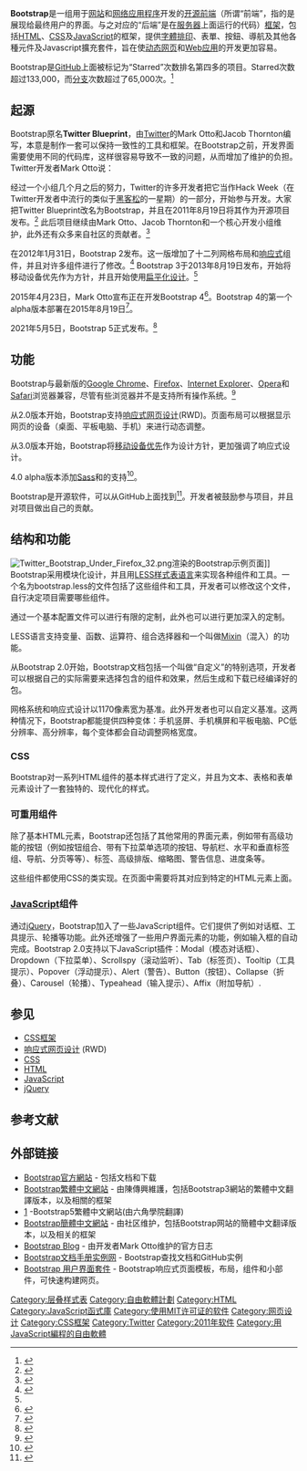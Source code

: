 {{primarysources|time=2018-05-16T07:22:53+00:00}}
{{NoteTA|G1=IT|G2=FL}}
{{Infobox software
| logo                   = Bootstrap logo.svg
| platform               = [[排版引擎|排版引擎]]
| released               = {{Start date and age|2011|08|19}}
| author                 = Mark Otto, Jacob Thornton
| developer              = [https://getbootstrap.com/about/#team Bootstrap Core Team]
| latest release version = {{wikidata|property|edit|reference|P548=Q2804309|P348}}
| latest release date    = {{wikidata|qualifier|P548=Q2804309|P348|P577}}，{{Time ago|{{wikidata|qualifier|raw|P548=Q2804309|P348|P577}}}}| programming language   = [[HTML|HTML]]、[[层叠样式表|CSS]]、[[LESS_(层叠样式表)|LESS]]、[[Sass_(样式表语言)|Sass]] 和 [[JavaScript|JavaScript]]
| genre                  = 基于[[HTML|HTML]]和[[CSS|CSS]]的设计模板
| license                = [[MIT許可證|MIT許可證]]（3.1.0版前為[[Apache许可证|Apache许可证]] 2.0）
}}
'''Bootstrap'''是一组用于[[网站|网站]]和[[网络应用程序|网络应用程序]]开发的[[自由及开放源代码软件|开源]][[前端和后端|前端]]（所谓“前端”，指的是展现给最终用户的界面。与之对应的“后端”是在[[服务器|服务器]]上面运行的代码）[[Web应用框架|框架]]，包括[[HTML|HTML]]、[[层叠样式表|CSS]]及[[JavaScript|JavaScript]]的框架，提供[[字体排印学|字體排印]]、表單、按鈕、導航及其他各種元件及Javascript擴充套件，旨在使[[動態網頁|动态网页]]和[[网络应用程序|Web应用]]的开发更加容易。

Bootstrap是[[GitHub|GitHub]]上面被标记为“Starred”次数排名第四多的项目。Starred次数超过133,000，而[[复刻_(软件工程)|分支]]次数超过了65,000次。<ref name="moststarred">{{Cite web|title = Search · stars:>1|url = https://github.com/search?l=&o=desc&q=stars%3A%3E1&ref=advsearch&s=stars&type=Repositories|website = GitHub|accessdate = 8 Jan 2017|archive-date = 2015-12-12|archive-url = https://web.archive.org/web/20151212194317/https://github.com/search?l=&o=desc&q=stars%3A%3E1&ref=advsearch&s=stars&type=Repositories}}</ref>

== 起源 ==
Bootstrap原名'''Twitter Blueprint'''，由[[Twitter|Twitter]]的Mark Otto和Jacob Thornton编写，本意是制作一套可以保持一致性的工具和框架。在Bootstrap之前，开发界面需要使用不同的代码库，这样很容易导致不一致的问题，从而增加了维护的负担。Twitter开发者Mark Otto说：

{{quote|“我和几个开发者一起设计建立一个新的内部使用的工具，然后我们发现有机会可以做更多的事。从那之后，我们发现我们设计的工具比别人设计的更强大。几个月之后，我们做出了Bootstrap的原型，在公司内分享文档、设计和资源。”<ref name="bootstrap a list apart">{{cite web|last1=Otto|first1=Mark|title=Bootstrap in A List Apart No. 342|url=http://www.markdotto.com/2012/01/17/bootstrap-in-a-list-apart-342|website=Mark Otto|date=17 January 2012|accessdate=2015-08-18|archive-date=2020-05-12|archive-url=https://web.archive.org/web/20200512195533/https://markdotto.com/2012/01/17/bootstrap-in-a-list-apart-342/|dead-url=no}}</ref>}}

经过一个小组几个月之后的努力，Twitter的许多开发者把它当作Hack Week（在Twitter开发者中流行的类似于[[黑客松|黑客松]]的一星期）的一部分，开始参与开发。大家把Twitter Blueprint改名为Bootstrap，并且在2011年8月19日将其作为开源项目发布。<ref name="release-announcement">{{cite web|last1=Otto|first1=Mark|title=Bootstrap from Twitter|url=https://blog.twitter.com/2011/bootstrap-twitter|website=Developer Blog|publisher=Twitter|date=19 August 2011|accessdate=2015-08-18|archive-date=2017-02-23|archive-url=https://web.archive.org/web/20170223125113/https://blog.twitter.com/2011/bootstrap-twitter|dead-url=no}}</ref> 此后项目继续由Mark Otto、Jacob Thornton和一个核心开发小组维护，此外还有众多来自社区的贡献者。<ref name="about">{{cite web|title=About|url=http://getbootstrap.com/about/|website=Bootstrap|accessdate=2015-08-18|archive-date=2015-08-19|archive-url=https://web.archive.org/web/20150819190103/http://getbootstrap.com/about/|dead-url=no}}</ref>

在2012年1月31日，Bootstrap 2发布。这一版增加了十二列网格布局和[[响应式网页设计|响应式]]组件，并且对许多组件进行了修改。<ref name="bootstrap3">{{Cite web|title = Search · stars:>1|url = https://github.com/search?l=&o=desc&q=stars%3A%3E1&ref=advsearch&s=stars&type=Repositories|website = GitHub|accessdate = 26 June 2015|archive-date = 2015-12-12|archive-url = https://web.archive.org/web/20151212194317/https://github.com/search?l=&o=desc&q=stars%3A%3E1&ref=advsearch&s=stars&type=Repositories}}</ref> Bootstrap 3于2013年8月19日发布，开始将移动设备优先作为方针，并且开始使用[[扁平化设计|扁平化设计]]。<ref name="bootstrap3"/>

2015年4月23日，Mark Otto宣布正在开发Bootstrap 4<ref name=bs4dev>{{cite web|last1=Otto|first1=Mark|title=Bootstrap 3.3.0 released|url=http://blog.getbootstrap.com/2014/10/29/bootstrap-3-3-0-released/|website=Bootstrap Blog|accessdate=21 August 2015|archive-date=2016-07-24|archive-url=https://web.archive.org/web/20160724153923/http://blog.getbootstrap.com/2014/10/29/bootstrap-3-3-0-released/|dead-url=no}}</ref>。Bootstrap 4的第一个alpha版本部署在2015年8月19日<ref name=bs4alpha>{{cite web|last1=Otto|first1=Mark|title=Bootstrap 4 alpha|url=http://blog.getbootstrap.com/2015/08/19/bootstrap-4-alpha/|website=Bootstrap Blog|accessdate=20 August 2015|archive-date=2015-08-21|archive-url=https://web.archive.org/web/20150821025116/http://blog.getbootstrap.com/2015/08/19/bootstrap-4-alpha/|dead-url=no}}</ref>。

2021年5月5日，Bootstrap 5正式发布。<ref name="bootstrap5">{{cite web|url=https://blog.getbootstrap.com/2021/05/05/bootstrap-5/|last1=Otto|first1=Mark|title=Bootstrap 5|website=Bootstrap Blog|accessdate=5 May 2021|archive-date=2022-05-20|archive-url=https://web.archive.org/web/20220520143538/https://blog.getbootstrap.com/2021/05/05/bootstrap-5/|dead-url=no}}</ref>

== 功能 ==
Bootstrap与最新版的[[Google_Chrome|Google Chrome]]、[[Firefox|Firefox]]、[[Internet_Explorer|Internet Explorer]]、[[Opera|Opera]]和[[Safari|Safari]]浏览器兼容，尽管有些浏览器并不是支持所有操作系统。<ref>{{cite web|title=Supported browsers|url=http://getbootstrap.com/getting-started/#support-browsers|website=Bootstrap|accessdate=2015-08-18|archive-date=2015-08-18|archive-url=https://web.archive.org/web/20150818085327/http://getbootstrap.com/getting-started/#support-browsers|dead-url=no}}</ref>

从2.0版本开始，Bootstrap支持[[响应式网页设计|响应式网页设计]](RWD)。页面布局可以根据显示网页的设备（桌面、平板电脑、手机）来进行动态调整。

从3.0版本开始，Bootstrap将[[响应式网页设计|移动设备优先]]作为设计方针，更加强调了响应式设计。

4.0 alpha版本添加[[Sass|Sass]]和{{le|CSS Flex Box Layout|CSS Flex Box Layout|Flexbox}}的支持<ref>{{cite web|title=Bootstrap 4 alpha|url=http://blog.getbootstrap.com/2015/08/19/bootstrap-4-alpha/|website=Bootstrap|accessdate=2016-05-23|archive-date=2015-08-21|archive-url=https://web.archive.org/web/20150821025116/http://blog.getbootstrap.com/2015/08/19/bootstrap-4-alpha/|dead-url=no}}</ref>。

Bootstrap是开源软件，可以从GitHub上面找到<ref>{{cite web|title=Bootstrap GitHub Repository|url=https://github.com/twbs/bootstrap|website=twbs/bootstrap|accessdate=2016-05-23|archive-date=2016-07-04|archive-url=https://web.archive.org/web/20160704212327/https://github.com/twbs/bootstrap|dead-url=no}}</ref>。开发者被鼓励参与项目，并且对项目做出自己的贡献。

== 结构和功能 ==

{{Unreferenced section}}

[[File:Twitter_Bootstrap_Under_Firefox_32.png|alt=Example of a webpage using Bootstrap framework]]渲染的Bootstrap示例页面]]
Bootstrap采用模块化设计，并且用[[LESS_(层叠样式表)|LESS样式表语言]]来实现各种组件和工具。一个名为bootstrap.less的文件包括了这些组件和工具，开发者可以修改这个文件，自行决定项目需要哪些组件。<span class="cx-segment" data-segmentid="134"></span>

通过一个基本配置文件可以进行有限的定制，此外也可以进行更加深入的定制。

LESS语言支持变量、函数、运算符、组合选择器和一个叫做[[Mixin|Mixin]]（混入）的功能。

从Bootstrap 2.0开始，Bootstrap文档包括一个叫做“自定义”的特别选项，开发者可以根据自己的实际需要来选择包含的组件和效果，然后生成和下载已经编译好的包。

网格系统和响应式设计以1170像素宽为基准。此外开发者也可以自定义基准。这两种情况下，Bootstrap都能提供四种变体：手机竖屏、手机横屏和平板电脑、PC低分辨率、高分辨率，每个变体都会自动调整网格宽度。

=== CSS ===
Bootstrap对一系列HTML组件的基本样式进行了定义，并且为文本、表格和表单元素设计了一套独特的、现代化的样式。

=== 可重用组件 ===
除了基本HTML元素，Bootstrap还包括了其他常用的界面元素，例如带有高级功能的按钮（例如按钮组合、带有下拉菜单选项的按钮、导航栏、水平和垂直标签组、导航、分页等等）、标签、高级排版、缩略图、警告信息、进度条等。

这些组件都使用CSS的类实现。在页面中需要将其对应到特定的HTML元素上面。

=== [[JavaScript|JavaScript]]组件 ===
通过[[jQuery|jQuery]]，Bootstrap加入了一些JavaScript组件。它们提供了例如对话框、工具提示、轮播等功能。此外还增强了一些用户界面元素的功能，例如输入框的自动完成。Bootstrap 2.0支持以下JavaScript插件：Modal（模态对话框）、Dropdown（下拉菜单）、Scrollspy（滚动监听）、Tab（标签页）、Tooltip（工具提示）、Popover（浮动提示）、Alert（警告）、Button（按钮）、Collapse（折叠）、Carousel（轮播）、Typeahead（输入提示）、Affix（附加导航）.

== 参见 ==
{{portal|自由軟體}}
* [[CSS框架|CSS框架]]
* [[响应式网页设计|响应式网页设计]] (RWD)
* [[层叠样式表|CSS]]
* [[HTML|HTML]]
* [[JavaScript|JavaScript]]
* [[jQuery|jQuery]]

== 参考文献 ==
{{reflist|2}}

== 外部链接 ==
* [http://getbootstrap.com/ Bootstrap官方網站]{{Wayback|url=http://getbootstrap.com/ |date=20141226085427 }}{{en}} - 包括文档和下载
* [https://web.archive.org/web/20161019113215/https://kkbruce.tw/bs3/ Bootstrap繁體中文網站]{{zh-tw}} - 由陳傳興維護，包括Bootstrap3網站的繁體中文翻譯版本，以及相關的框架
* [https://bootstrap5.hexschool.com/] {{Wayback|url=https://bootstrap5.hexschool.com/ |date=20210326235347 }}-Bootstrap5繁體中文網站(由六角學院翻譯)
* [http://www.bootcss.com/ Bootstrap簡體中文網站]{{Wayback|url=http://www.bootcss.com/ |date=20150804075040 }}{{zh-cn}} - 由社区维护，包括Bootstrap网站的簡體中文翻译版本，以及相关的框架
* [http://blog.getbootstrap.com/ Bootstrap Blog]{{Wayback|url=http://blog.getbootstrap.com/ |date=20170522214854 }} - 由开发者Mark Otto维护的官方日志
* [http://www.lisa33xiaoq.net/bootstrapbase/bootstrap.html Bootstrap文档手册实例网]{{Wayback|url=http://www.lisa33xiaoq.net/bootstrapbase/bootstrap.html |date=20180529121819 }} - Bootstrap查找文档和GitHub实例
* [https://mdbootstrap.com/ Bootstrap 用户界面套件]{{Wayback|url=https://mdbootstrap.com/ |date=20200722004859 }}{{en}} - Bootstrap响应式页面模板，布局，组件和小部件，可快速构建网页。
[[Category:层叠样式表|Category:层叠样式表]]
[[Category:自由軟體計劃|Category:自由軟體計劃]]
[[Category:HTML|Category:HTML]]
[[Category:JavaScript函式庫|Category:JavaScript函式庫]]
[[Category:使用MIT许可证的软件|Category:使用MIT许可证的软件]]
[[Category:网页设计|Category:网页设计]]
[[Category:CSS框架|Category:CSS框架]]
[[Category:Twitter|Category:Twitter]]
[[Category:2011年软件|Category:2011年软件]]
[[Category:用JavaScript編程的自由軟體|Category:用JavaScript編程的自由軟體]]